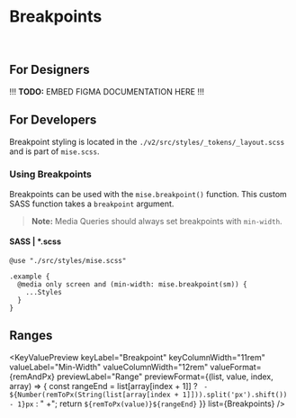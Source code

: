 



<Meta
  title="Tokens/Layout/Breakpoints"
  parameters={{...tokenParams}}
/>

# Breakpoints

<br/>

## For Designers

!!! **TODO:** EMBED FIGMA DOCUMENTATION HERE !!!

## For Developers

Breakpoint styling is located in the `./v2/src/styles/_tokens/_layout.scss` and is part of `mise.scss`.

### Using Breakpoints

Breakpoints can be used with the `mise.breakpoint()` function. This custom SASS function takes a `breakpoint` argument.

> **Note:** Media Queries should always set breakpoints with `min-width`.

#### SASS | *.scss

```
@use "./src/styles/mise.scss"

.example {
  @media only screen and (min-width: mise.breakpoint(sm)) {
    ...Styles
  }
}
```

## Ranges

<KeyValuePreview
  keyLabel="Breakpoint"
  keyColumnWidth="11rem"
  valueLabel="Min-Width"
  valueColumnWidth="12rem"
  valueFormat={remAndPx}
  previewLabel="Range"
  previewFormat={(list, value, index, array) => {
    const rangeEnd = list[array[index + 1]] ? ` - ${Number(remToPx(String(list[array[index + 1]])).split('px').shift()) - 1}px` : " +";
    return `${remToPx(value)}${rangeEnd}`
  }}
  list={Breakpoints}
/>
